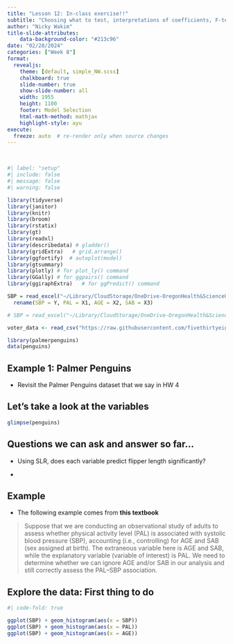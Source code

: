```yaml
---
title: "Lesson 12: In-class exercise!!"
subtitle: "Choosing what to test, interpretations of coefficients, F-test conclusions, and interactions"
author: "Nicky Wakim"
title-slide-attributes:
    data-background-color: "#213c96"
date: "02/28/2024"
categories: ["Week 8"]
format: 
  revealjs:
    theme: [default, simple_NW.scss]
    chalkboard: true
    slide-number: true
    show-slide-number: all
    width: 1955
    height: 1100
    footer: Model Selection
    html-math-method: mathjax
    highlight-style: ayu
execute:
  freeze: auto  # re-render only when source changes
---
```


\

```r
#| label: "setup" 
#| include: false
#| message: false
#| warning: false

library(tidyverse)
library(janitor)
library(knitr)
library(broom)
library(rstatix)
library(gt)
library(readxl)
library(describedata) # gladder()
library(gridExtra)   # grid.arrange()
library(ggfortify)  # autoplot(model)
library(gtsummary)
library(plotly) # for plot_ly() command
library(GGally) # for ggpairs() command 
library(ggiraphExtra)   # for ggPredict() command

SBP = read_excel("~/Library/CloudStorage/OneDrive-OregonHealth&ScienceUniversity/Teaching/Resources_from_Meike/B512_W23_shared/textbook/datasets/BSTA512_datasets/CH11/CH11Q05.xls") %>%
  rename(SBP = Y, PAL = X1, AGE = X2, SAB = X3)

# SBP = read_excel("~/Library/CloudStorage/OneDrive-OregonHealth&ScienceUniversity/Teaching/Resources_from_Meike/B512_W23_shared/textbook/datasets/BSTA512_datasets/CH05/CH05Q02.xls")

voter_data <- read_csv("https://raw.githubusercontent.com/fivethirtyeight/data/master/non-voters/nonvoters_data.csv")

library(palmerpenguins)
data(penguins)
```

## Example 1: Palmer Penguins 

-   Revisit the Palmer Penguins dataset that we say in HW 4

## Let's take a look at the variables

```r
glimpse(penguins)
```

## Questions we can ask and answer so far...

-   Using SLR, does each variable predict flipper length significantly?

-   

## Example

-   The following example comes from **this textbook**

> Suppose that we are conducting an observational study of adults to assess whether physical activity level (PAL) is associated with systolic blood pressure (SBP), accounting (i.e., controlling) for AGE and SAB (sex assigned at birth). The extraneous variable here is AGE and SAB, while the explanatory variable (variable of interest) is PAL. We need to determine whether we can ignore AGE and/or SAB in our analysis and still correctly assess the PAL–SBP association.

## Explore the data: First thing to do

```r
#| code-fold: true

ggplot(SBP) + geom_histogram(aes(x = SBP))
ggplot(SBP) + geom_histogram(aes(x = PAL))
ggplot(SBP) + geom_histogram(aes(x = AGE))
```
